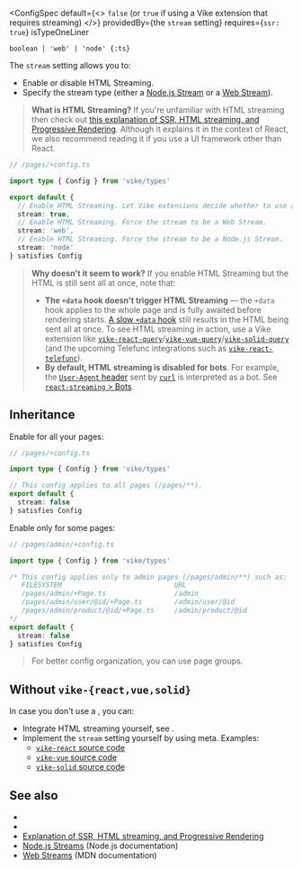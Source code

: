

<ConfigSpec
  default={<>
    <code>false</code> (or <code>true</code> if using a <Link href="/extensions">Vike extension</Link> that requires streaming)
  </>}
  providedBy={<ProvidedBy>the <code>stream</code> setting</ProvidedBy>}
  requires={<Link href="/ssr"><code>ssr: true</code></Link>}
  isTypeOneLiner
>
`boolean | 'web' | 'node' {:ts}`
</ConfigSpec>

The `stream` setting allows you to:
- Enable or disable HTML Streaming.
- Specify the stream type (either a [Node.js Stream](https://nodejs.org/api/stream.html) or a [Web Stream](https://developer.mozilla.org/en-US/docs/Web/API/Streams_API)).

<span id="what-is-streaming"></span>

> **What is HTML Streaming?** If you're unfamiliar with HTML streaming then check out [this explanation of SSR, HTML streaming, and Progressive Rendering](https://github.com/reactwg/react-18/discussions/37). Although it explains it in the context of React, we also recommend reading it if you use a UI framework other than React.

```ts
// /pages/+config.ts

import type { Config } from 'vike/types'

export default {
  // Enable HTML Streaming. Let Vike extensions decide whether to use a Node.js or Web stream.
  stream: true,
  // Enable HTML Streaming. Force the stream to be a Web Stream.
  stream: 'web',
  // Enable HTML Streaming. Force the stream to be a Node.js Stream.
  stream: 'node'
} satisfies Config
```

> **Why doesn't it seem to work?** If you enable HTML Streaming but the HTML is still sent all at once, note that:
> - **The <Link href="/data">`+data` hook</Link> doesn't trigger HTML Streaming** — the `+data` hook applies to the whole page and is fully awaited before rendering starts. [A slow `+data` hook](https://github.com/vikejs/vike-react/pull/189/commits/a834d9ba0f259f0f2d332e46a99cc9d895cbedf2) still results in the HTML being sent all at once. To see HTML streaming in action, use a Vike extension like [`vike-react-query`](https://github.com/vikejs/vike-react/tree/main/packages/vike-react-query#readme)/[`vike-vue-query`](https://github.com/vikejs/vike-vue/tree/main/packages/vike-vue-query#readme)/[`vike-solid-query`](https://github.com/vikejs/vike-solid/tree/main/packages/vike-solid-query#readme) (and the upcoming Telefunc integrations such as [`vike-react-telefunc`](https://github.com/vikejs/vike-react/issues/131)).
> - **By default, HTML streaming is disabled for bots**. For example, the [`User-Agent` header](https://developer.mozilla.org/en-US/docs/Web/HTTP/Reference/Headers/User-Agent) sent by [`curl`](https://curl.se) is interpreted as a bot. See [`react-streaming` > Bots](https://github.com/brillout/react-streaming#bots).

## Inheritance

Enable for all your pages:

```ts
// /pages/+config.ts

import type { Config } from 'vike/types'

// This config applies to all pages (/pages/**).
export default {
  stream: false
} satisfies Config
```

Enable only for some pages:

```ts
// /pages/admin/+config.ts

import type { Config } from 'vike/types'

/* This config applies only to admin pages (/pages/admin/**) such as:
   FILESYSTEM                            URL
   /pages/admin/+Page.ts                 /admin
   /pages/admin/user/@id/+Page.ts        /admin/user/@id
   /pages/admin/product/@id/+Page.ts     /admin/product/@id
*/
export default {
  stream: false
} satisfies Config
```

> For better config organization, you can use <Link href="/routing#groups">page groups</Link>.


## Without `vike-{react,vue,solid}`

In case you don't use a <UiFrameworkExtension />, you can:
 - Integrate HTML streaming yourself, see <Link href="/streaming" />.
 - Implement the `stream` setting yourself by using <Link href="/meta">meta</Link>. Examples:
   - [`vike-react` source code](https://github.com/vikejs/vike-react/blob/main/packages/vike-react)
   - [`vike-vue` source code](https://github.com/vikejs/vike-vue/blob/main/packages/vike-vue)
   - [`vike-solid` source code](https://github.com/vikejs/vike-solid/blob/main/vike-solid)


## See also

- <Link href="/streaming" />
- <Link href="/ssr" />
- [Explanation of SSR, HTML streaming, and Progressive Rendering](https://github.com/reactwg/react-18/discussions/37)
- [Node.js Streams](https://nodejs.org/api/stream.html) (Node.js documentation)
- [Web Streams](https://developer.mozilla.org/en-US/docs/Web/API/Streams_API) (MDN documentation)
